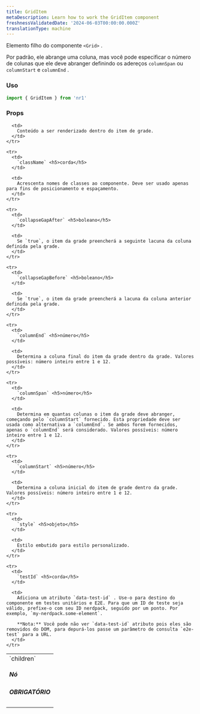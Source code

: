 ```yaml
---
title: GridItem
metaDescription: Learn how to work the GridItem component
freshnessValidatedDate: '2024-06-03T00:00:00.000Z'
translationType: machine
---
```


Elemento filho do componente `<Grid>` .

Por padrão, ele abrange uma coluna, mas você pode especificar o número de colunas que ele deve abranger definindo os adereços `columnSpan` ou `columnStart` e `columnEnd` .

### Uso

```js
import { GridItem } from 'nr1'
```

### Props

<table>
  <tbody>
    <tr>
      <td>
        `children` <h5>Nó</h5> <h5>OBRIGATÓRIO</h5>
      </td>

      <td>
        Conteúdo a ser renderizado dentro do item de grade.
      </td>
    </tr>

    <tr>
      <td>
        `className` <h5>corda</h5>
      </td>

      <td>
        Acrescenta nomes de classes ao componente. Deve ser usado apenas para fins de posicionamento e espaçamento.
      </td>
    </tr>

    <tr>
      <td>
        `collapseGapAfter` <h5>boleano</h5>
      </td>

      <td>
        Se `true`, o item da grade preencherá a seguinte lacuna da coluna definida pela grade.
      </td>
    </tr>

    <tr>
      <td>
        `collapseGapBefore` <h5>boleano</h5>
      </td>

      <td>
        Se `true`, o item da grade preencherá a lacuna da coluna anterior definida pela grade.
      </td>
    </tr>

    <tr>
      <td>
        `columnEnd` <h5>número</h5>
      </td>

      <td>
        Determina a coluna final do item da grade dentro da grade. Valores possíveis: número inteiro entre 1 e 12.
      </td>
    </tr>

    <tr>
      <td>
        `columnSpan` <h5>número</h5>
      </td>

      <td>
        Determina em quantas colunas o item da grade deve abranger, começando pelo `columnStart` fornecido. Esta propriedade deve ser usada como alternativa a `columnEnd`. Se ambos forem fornecidos, apenas o `columnEnd` será considerado. Valores possíveis: número inteiro entre 1 e 12.
      </td>
    </tr>

    <tr>
      <td>
        `columnStart` <h5>número</h5>
      </td>

      <td>
        Determina a coluna inicial do item de grade dentro da grade. Valores possíveis: número inteiro entre 1 e 12.
      </td>
    </tr>

    <tr>
      <td>
        `style` <h5>objeto</h5>
      </td>

      <td>
        Estilo embutido para estilo personalizado.
      </td>
    </tr>

    <tr>
      <td>
        `testId` <h5>corda</h5>
      </td>

      <td>
        Adiciona um atributo `data-test-id` . Use-o para destino do componente em testes unitários e E2E. Para que um ID de teste seja válido, prefixe-o com seu ID nerdpack, seguido por um ponto. Por exemplo, `my-nerdpack.some-element`.

        **Nota:** Você pode não ver `data-test-id` atributo pois eles são removidos do DOM, para depurá-los passe um parâmetro de consulta `e2e-test` para a URL.
      </td>
    </tr>
  </tbody>
</table>